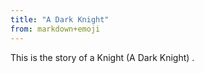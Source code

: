 ```yaml
---
title: "A Dark Knight"
from: markdown+emoji
---
```


This is the story of a Knight (A Dark Knight) .